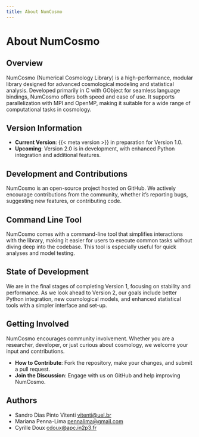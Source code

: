 ```yaml
---
title: About NumCosmo
---
```

# About NumCosmo

## Overview

NumCosmo (Numerical Cosmology Library) is a high-performance, modular library designed for advanced cosmological modeling and statistical analysis. Developed primarily in C with GObject for seamless language bindings, NumCosmo offers both speed and ease of use. It supports parallelization with MPI and OpenMP, making it suitable for a wide range of computational tasks in cosmology.

## Version Information

- **Current Version**: {{< meta version >}} in preparation for Version 1.0.
- **Upcoming**: Version 2.0 is in development, with enhanced Python integration and additional features.

## Development and Contributions

NumCosmo is an open-source project hosted on GitHub. We actively encourage contributions from the community, whether it's reporting bugs, suggesting new features, or contributing code.

## Command Line Tool

NumCosmo comes with a command-line tool that simplifies interactions with the library, making it easier for users to execute common tasks without diving deep into the codebase. This tool is especially useful for quick analyses and model testing.

## State of Development

We are in the final stages of completing Version 1, focusing on stability and performance. As we look ahead to Version 2, our goals include better Python integration, new cosmological models, and enhanced statistical tools with a simpler interface and set-up. 

## Getting Involved

NumCosmo encourages community involvement. Whether you are a researcher, developer, or just curious about cosmology, we welcome your input and contributions.

- **How to Contribute**: Fork the repository, make your changes, and submit a pull request.
- **Join the Discussion**: Engage with us on GitHub and help improving NumCosmo.

## Authors

* Sandro Dias Pinto Vitenti <vitenti@uel.br>
* Mariana Penna-Lima <pennalima@gmail.com>
* Cyrille Doux <cdoux@apc.in2p3.fr>


